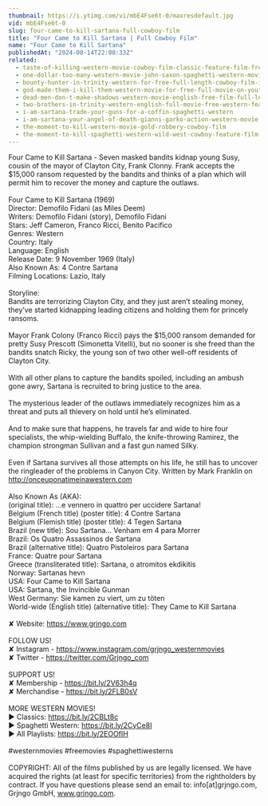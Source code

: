 ```yaml
---
thumbnail: https://i.ytimg.com/vi/mbE4Fse6t-0/maxresdefault.jpg
vid: mbE4Fse6t-0
slug: four-came-to-kill-sartana-full-cowboy-film
title: "Four Came to Kill Sartana | Full Cowboy Film"
name: "Four Came to Kill Sartana"
publishedAt: "2024-08-14T22:00:33Z"
related:
  - taste-of-killing-western-movie-cowboy-film-classic-feature-film-free-movie-on-youtube
  - one-dollar-too-many-western-movie-john-saxon-spaghetti-western-movie-cowboy-film-english
  - bounty-hunter-in-trinity-western-for-free-full-length-cowboy-film-italo-western
  - god-made-them-i-kill-them-western-movie-for-free-full-movie-on-youtube-cowboy-film
  - dead-men-don-t-make-shadows-western-movie-english-free-film-full-length-spaghetti-western
  - two-brothers-in-trinity-western-english-full-movie-free-western-feature-film-spaghetti-western
  - i-am-sartana-trade-your-guns-for-a-coffin-spaghetti-western
  - i-am-sartana-your-angel-of-death-gianni-garko-action-western-movie
  - the-moment-to-kill-western-movie-gold-robbery-cowboy-film
  - the-moment-to-kill-spaghetti-western-wild-west-cowboy-feature-film-full-length
---
```


Four Came to Kill Sartana - Seven masked bandits kidnap young Susy, cousin of the mayor of Clayton City, Frank Clonny. Frank accepts the $15,000 ransom requested by the bandits and thinks of a plan which will permit him to recover the money and capture the outlaws. <br />
<br />
Four Came to Kill Sartana (1969)<br />
Director: Demofilo Fidani (as Miles Deem)<br />
Writers: Demofilo Fidani (story), Demofilo Fidani<br />
Stars: Jeff Cameron, Franco Ricci, Benito Pacifico<br />
Genres: Western <br />
Country: Italy<br />
Language: English<br />
Release Date: 9 November 1969 (Italy) <br />
Also Known As: 4 Contre Sartana <br />
Filming Locations: Lazio, Italy <br />
<br />
Storyline:<br />
Bandits are terrorizing Clayton City, and they just aren’t stealing money, they’ve started kidnapping leading citizens and holding them for princely ransoms.<br />
<br />
Mayor Frank Colony (Franco Ricci) pays the $15,000 ransom demanded for pretty Susy Prescott (Simonetta Vitelli), but no sooner is she freed than the bandits snatch Ricky, the young son of two other well-off residents of Clayton City.<br />
<br />
With all other plans to capture the bandits spoiled, including an ambush gone awry, Sartana is recruited to bring justice to the area.<br />
<br />
The mysterious leader of the outlaws immediately recognizes him as a threat and puts all thievery on hold until he’s eliminated.<br />
<br />
And to make sure that happens, he travels far and wide to hire four specialists, the whip-wielding Buffalo, the knife-throwing Ramirez, the champion strongman Sullivan and a fast gun named Silky.<br />
<br />
Even if Sartana survives all those attempts on his life, he still has to uncover the ringleader of the problems in Canyon City. Written by Mark Franklin on http://onceuponatimeinawestern.com<br />
<br />
Also Known As (AKA):<br />
(original title): ...e vennero in quattro per uccidere Sartana!<br />
Belgium (French title) (poster title): 4 Contre Sartana<br />
Belgium (Flemish title) (poster title): 4 Tegen Sartana<br />
Brazil (new title): Sou Sartana... Venham em 4 para Morrer<br />
Brazil: Os Quatro Assassinos de Sartana<br />
Brazil (alternative title): Quatro Pistoleiros para Sartana<br />
France: Quatre pour Sartana<br />
Greece (transliterated title): Sartana, o atromitos ekdikitis<br />
Norway: Sartanas hevn<br />
USA: Four Came to Kill Sartana<br />
USA: Sartana, the Invincible Gunman<br />
West Germany: Sie kamen zu viert, um zu töten<br />
World-wide (English title) (alternative title): They Came to Kill Sartana<br />
<br />
✘ Website: https://www.grjngo.com<br />
<br />
FOLLOW US!<br />
✘ Instagram - https://www.instagram.com/grjngo_westernmovies<br />
✘ Twitter - https://twitter.com/Grjngo_com<br />
<br />
SUPPORT US!<br />
✘ Membership - https://bit.ly/2V63h4q<br />
✘ Merchandise - https://bit.ly/2FLB0sV<br />
<br />
MORE WESTERN MOVIES! <br />
► Classics: https://bit.ly/2CBLt8c <br />
► Spaghetti Western: https://bit.ly/2CyCe8I <br />
► All Playlists: https://bit.ly/2EOOfIH <br />
<br />
#westernmovies #freemovies #spaghettiwesterns<br />
<br />
COPYRIGHT: All of the films published by us are legally licensed. We have acquired the rights (at least for specific territories) from the rightholders by contract. If you have questions please send an email to: info[at]grjngo.com, Grjngo GmbH, www.grjngo.com.